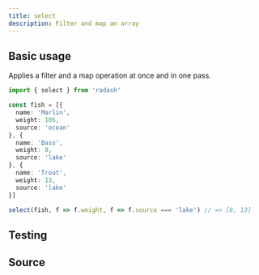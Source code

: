 ```yaml
---
title: select
description: Filter and map an array
---
```



## Basic usage

Applies a filter and a map operation at once and in one pass.

```ts
import { select } from 'radash'

const fish = [{
  name: 'Marlin',
  weight: 105,
  source: 'ocean'
}, {
  name: 'Bass',
  weight: 8,
  source: 'lake'
}, {
  name: 'Trout',
  weight: 13,
  source: 'lake'
}]

select(fish, f => f.weight, f => f.source === 'lake') // => [8, 13]
```

## Testing

<TestingLinkAndPreview module="array" func="select" />

## Source

<SourceLinkAndPreview module="array" func="select" />